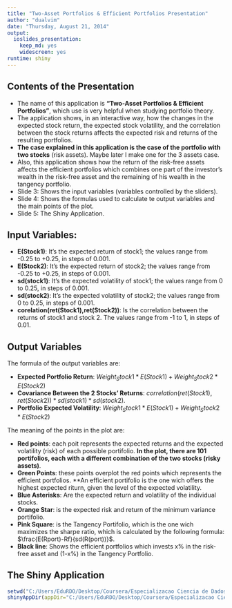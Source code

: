 ```yaml
---
title: "Two-Asset Portfolios & Efficient Portfolios Presentation"
author: "dualvim"
date: "Thursday, August 21, 2014"
output:
  ioslides_presentation:
    keep_md: yes
    widescreen: yes
runtime: shiny
---
```


## Contents of the Presentation

- The name of this application is **"Two-Asset Portfolios & Efficient Portfolios"**, which use is very helpful when studying portfolio theory.
- The application shows, in an interactive way, how the changes in the expected stock return, the expected stock volatility, and the correlation between the stock returns affects the expected risk and returns of the resulting portfolios.
- **The case explained in this application is the case of the portfolio with two stocks** (risk assets). Maybe later I make one for the 3 assets case.  
- Also, this application shows how the return of the risk-free assets affects the efficient portfolios which combines one part of the investor's wealth in the risk-free asset and the remaining of his wealth in the tangency portfolio.
- Slide 3: Shows the input variables (variables controlled by the sliders).
- Slide 4: Shows the formulas used to calculate te output variables and the main points of the plot.
- Slide 5: The Shiny Application.

## Input Variables:

- **E(Stock1)**: It's the expected return of stock1; the values range from -0.25 to +0.25, in steps of 0.001.
- **E(Stock2)**: It's the expected return of stock2; the values range from -0.25 to +0.25, in steps of 0.001.
- **sd(stock1)**: It's the expected volatility of stock1; the values range from 0 to 0.25, in steps of 0.001.
- **sd(stock2)**: It's the expected volatility of stock2; the values range from 0 to 0.25, in steps of 0.001.
- **corelation(ret(Stock1),ret(Stock2))**: Is the correlation between the returns of stock1 and stock 2. The values range from -1 to 1, in steps of 0.01. 

## Output Variables

The formula of the output variables are:

- **Expected Portfolio Return**: $Weight_Stock1*E(Stock1)+Weight_Stock2*E(Stock2)$
- **Covariance Between the 2 Stocks' Returns**: $correlation(ret(Stock1),ret(Stock2))*sd(stock1)*sd(stock2)$.
- **Portfolio Expected Volatility**: $Weight_Stock1*E(Stock1)+Weight_Stock2*E(Stock2)$

The meaning of the points in the plot are:

- **Red points**: each poit represents the expected returns and the expected volatility (risk) of each possible portifolio. **In the plot, there are 101 portifolios, each with a different combination of the two stocks (risky assets)**.
- **Green Points**: these points overplot the red points which represents the efficient portfolios. **An efficient portifolio is the one wich offers the highest expected riturn, given the level of the expected volatility.
- **Blue Asterisks**: Are the expected return and volatility of the individual stocks.
- **Orange Star**: is the expected risk and return of the minimum variance portifolio.
- **Pink Square**: is the Tangency Portifolio, which is the one wich maximizes the sharpe ratio, which is calculated by the following formula:  $\frac{E(Rport)-Rf}{sd(R(port))}$.
- **Black line**: Shows the efficient portfolios which invests x% in the risk-free asset and (1-x%) in the Tangency Portfolio.

## The Shiny Application

```r
setwd("C:/Users/EduRDO/Desktop/Coursera/Especializacao Ciencia de Dados/9 - Developing Data Products/CourseProject/Versao3/")
shinyAppDir(appDir="C:/Users/EduRDO/Desktop/Coursera/Especializacao Ciencia de Dados/9 - Developing Data Products/CourseProject/Versao3")
```


